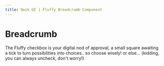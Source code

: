 ```yaml
---
title: Qwik UI | Fluffy Breadcrumb Component
---
```



# Breadcrumb

The Fluffy checkbox is your digital nod of approval, a small square awaiting a tick to turn possibilities into choices.. so choose wisely! or else... (kidding, you can always uncheck, don't worry!)
<br/>
<StatusBanner status={statusByComponent.fluffy.Checkbox}/> 
 